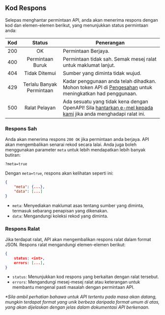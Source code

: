 ## Kod Respons

Selepas menghantar permintaan API, anda akan menerima respons dengan kod dan elemen-elemen berikut, yang menunjukkan status permintaan anda:

| Kod |          Status           | Penerangan                                                                                                                                                |
| :-: | :-----------------------: | --------------------------------------------------------------------------------------------------------------------------------------------------------- |
| 200 |            OK             | Permintaan Berjaya.                                                                                                                                       |
| 400 |     Permintaan Buruk      | Permintaan tidak sah. Semak mesej ralat untuk maklumat lanjut.                                                                                            |
| 404 |       Tidak Ditemui       | Sumber yang diminta tidak wujud.                                                                                                                          |
| 429 | Terlalu Banyak Permintaan | Kadar penggunaan anda telah dihadkan. Mohon token API di [Pengesahan](authentication) untuk meningkatkan had penggunaan.                                  |
| 500 |       Ralat Pelayan       | Ada sesuatu yang tidak kena dengan OpenAPI! Sila [hantarkan e-mel kepada kami](mailto:help.dtsa@mampu.gov.my?subject=Bug) jika anda menghadapi ralat ini. |

### Respons Sah

Anda akan menerima respons `200 OK` jika permintaan anda berjaya. API akan mengembalikan senarai rekod secara lalai.
Anda juga boleh menggunakan parameter `meta` untuk lebih mendapatkan lebih banyak butiran:

```http
?meta=true
```

Dengan `meta=true`, respons akan kelihatan seperti ini:

```json
{
    "meta": {...},
    "data": [...]
}
```

- `meta`: Menyediakan maklumat asas tentang sumber yang diminta, termasuk sebarang penapisan yang dikenakan.
- `data`: Mengandungi koleksi rekod yang diminta.

### Respons Ralat

Jika terdapat ralat, API akan mengembalikan respons ralat dalam format JSON. Respons ralat mengandungi elemen-elemen berikut:

```json
{
    status: <int>,
    errors: [...],
}
```

- `status`: Menunjukkan kod respons yang berkaitan dengan ralat tersebut.
- `errors`: Mengandungi mesej-mesej ralat atau keterangan untuk membantu mengenal pasti masalah dengan permintaan API.

_\*Sila ambil perhatian bahawa untuk API tertentu pada masa akan datang, mungkin terdapat format yang unik berbeza daripada format umum di atas, yang akan dijelaskan dengan jelas dalam dokumentasi API berkenaan._
